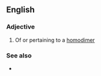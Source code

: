 ==English==

===Adjective===
{{en-adj|-}}

# Of or pertaining to a [[homodimer]]

===See also===
* {{l|en|heterodimeric}}